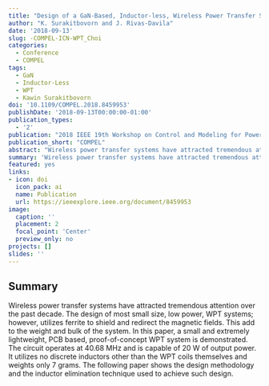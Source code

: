 ```yaml
---
title: "Design of a GaN-Based, Inductor-less, Wireless Power Transfer System at 40.68 MHz"
author: "K. Surakitbovorn and J. Rivas-Davila"
date: '2018-09-13'
slug: -COMPEL-ICN-WPT_Choi
categories:
  - Conference
  - COMPEL
tags: 
  - GaN
  - Inductor-Less 
  - WPT
  - Kawin Surakitbovorn
doi: '10.1109/COMPEL.2018.8459953'
publishDate: '2018-09-13T00:00:00-01:00'
publication_types:
  - '2'
publication: "2018 IEEE 19th Workshop on Control and Modeling for Power Electronics (COMPEL)"
publication_short: "COMPEL"
abstract: "Wireless power transfer systems have attracted tremendous attention over the past decade. The design of most small size, low power, WPT systems; however, utilizes ferrite to shield and redirect the magnetic fields. This add to the weight and bulk of the system. In this paper, a small and extremely lightweight, PCB based, proof-of-concept WPT system is demonstrated. The circuit operates at 40.68 MHz and is capable of 20 W of output power. It utilizes no discrete inductors other than the WPT coils themselves and weights only 7 grams. The following paper shows the design methodology and the inductor elimination technique used to achieve such design."
summary: 'Wireless power transfer systems have attracted tremendous attention over the past decade. The design of most small size, low power, WPT systems; however, utilizes ferrite to shield and redirect the magnetic fields. This add to the weight and bulk of the system. In this paper, a small and extremely lightweight, PCB based, proof-of-concept WPT system is demonstrated. The circuit operates at 40.68 MHz and is capable of 20 W of output power. It utilizes no discrete inductors other than the WPT coils themselves and weights only 7 grams. The following paper shows the design methodology and the inductor elimination technique used to achieve such design.'
featured: yes
links:
- icon: doi
  icon_pack: ai
  name: Publication
  url: https://ieeexplore.ieee.org/document/8459953
image:
  caption: ''
  placement: 2
  focal_point: 'Center'
  preview_only: no
projects: []
slides: ''
---
```


## Summary

Wireless power transfer systems have attracted tremendous attention over the past decade. The design of most small size, low power, WPT systems; however, utilizes ferrite to shield and redirect the magnetic fields. This add to the weight and bulk of the system. In this paper, a small and extremely lightweight, PCB based, proof-of-concept WPT system is demonstrated. The circuit operates at 40.68 MHz and is capable of 20 W of output power. It utilizes no discrete inductors other than the WPT coils themselves and weights only 7 grams. The following paper shows the design methodology and the inductor elimination technique used to achieve such design.